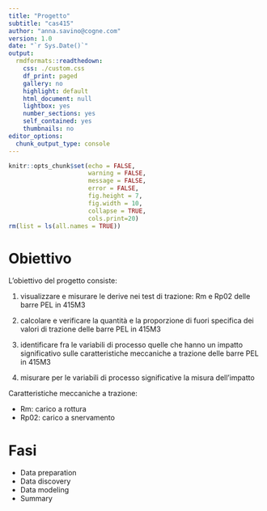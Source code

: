 ```yaml
---
title: "Progetto"
subtitle: "cas415"
author: "anna.savino@cogne.com"
version: 1.0 
date: "`r Sys.Date()`"
output:
  rmdformats::readthedown:
    css: ./custom.css
    df_print: paged
    gallery: no
    highlight: default
    html_document: null
    lightbox: yes
    number_sections: yes
    self_contained: yes
    thumbnails: no
editor_options:
  chunk_output_type: console
---
```


```r
knitr::opts_chunk$set(echo = FALSE,
                      warning = FALSE,
                      message = FALSE,
                      error = FALSE,
                      fig.height = 7,
                      fig.width = 10,
                      collapse = TRUE,
                      cols.print=20)
rm(list = ls(all.names = TRUE))

```

# Obiettivo

L'obiettivo del progetto consiste:

1. visualizzare e misurare le derive nei test di trazione: Rm e Rp02 delle barre PEL in 415M3

1. calcolare e verificare la quantità e la proporzione di fuori specifica dei valori di trazione delle barre PEL in 415M3

1. identificare fra le variabili di processo quelle che hanno un impatto significativo sulle caratteristiche meccaniche a trazione delle barre PEL in 415M3

1. misurare per le variabili di processo significative la misura dell'impatto

Caratteristiche meccaniche a trazione:

+ Rm: carico a rottura 
+ Rp02: carico a snervamento



# Fasi

+ Data preparation
+ Data discovery 
+ Data modeling
+ Summary





